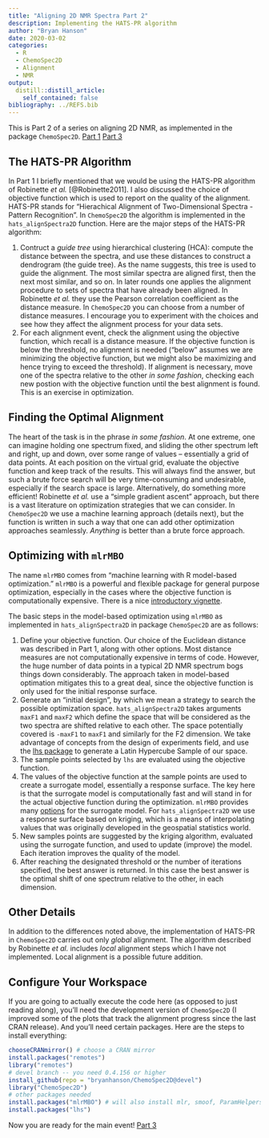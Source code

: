 ```yaml
---
title: "Aligning 2D NMR Spectra Part 2"
description: Implementing the HATS-PR algorithm
author: "Bryan Hanson"
date: 2020-03-02
categories:
  - R
  - ChemoSpec2D
  - Alignment
  - NMR
output:
  distill::distill_article:
    self_contained: false
bibliography: ../REFS.bib
---
```


This is Part 2 of a series on aligning 2D NMR, as implemented in the package `ChemoSpec2D`. [Part 1](https://chemospec.org/2020/02/20/p8/) [Part 3](https://chemospec.org/2020/03/04/p10/)

## The HATS-PR Algorithm

In Part 1 I briefly mentioned that we would be using the HATS-PR algorithm of Robinette *et al.* [@Robinette2011].  I also discussed the choice of objective function which is used to report on the quality of the alignment.  HATS-PR stands for "Hierachical Alignment of Two-Dimensional Spectra - Pattern Recognition". In `ChemoSpec2D` the algorithm is implemented in the `hats_alignSpectra2D` function. Here are the major steps of the HATS-PR algorithm:

1. Contruct a *guide tree* using hierarchical clustering (HCA): compute the distance between the spectra, and use these distances to construct a dendrogram (the guide tree).  As the name suggests, this tree is used to guide the alignment.  The most similar spectra are aligned first, then the next most similar, and so on. In later rounds one applies the alignment procedure to sets of spectra that have already been aligned.  In Robinette *et al.* they use the Pearson correlation coefficient as the distance measure.  In `ChemoSpec2D` you can choose from a number of distance measures.  I encourage you to experiment with the choices and see how they affect the alignment process for your data sets.
1. For each alignment event, check the alignment using the objective function, which recall is a distance measure.  If the objective function is below the threshold, no alignment is needed ("below" assumes we are minimizing the objective function, but we might also be maximizing and hence trying to exceed the threshold).  If alignment is necessary, move one of the spectra relative to the other *in some fashion*, checking each new postion with the objective function until the best alignment is found.  This is an exercise in optimization.

## Finding the Optimal Alignment

The heart of the task is in the phrase *in some fashion*.  At one extreme, one can imagine holding one spectrum fixed, and sliding the other spectrum left and right, up and down, over some range of values -- essentially a grid of data points.  At each position on the virtual grid, evaluate the objective function and keep track of the results.  This will always find the answer, but such a brute force search will be very time-consuming and undesirable, especially if the search space is large.  Alternatively, do something more efficient!  Robinette *et al.* use a "simple gradient ascent" approach, but there is a vast literature on optimization strategies that we can consider.  In `ChemoSpec2D` we use a machine learning approach (details next), but the function is written in such a way that one can add other optimization approaches seamlessly.  *Anything* is better than a brute force approach.

## Optimizing with `mlrMBO`

The name `mlrMBO` comes from "machine learning with R model-based optimization." `mlrMBO` is a powerful and flexible package for general purpose optimization, especially in the cases where the objective function is computationally expensive.  There is a nice [introductory vignette](https://cran.r-project.org/web/packages/mlrMBO/vignettes/mlrMBO.html).

The basic steps in the model-based optimization using `mlrMBO` as implemented in `hats_alignSpectra2D` in package `ChemoSpec2D` are as follows:

1. Define your objective function.  Our choice of the Euclidean distance was described in Part 1, along with other options. Most distance measures are not computationally expensive in terms of code.  However, the huge number of data points in a typical 2D NMR spectrum bogs things down considerably.  The approach taken in model-based optimation mitigates this to a great deal, since the objective function is only used for the initial response surface.
1. Generate an "initial design", by which we mean a strategy to search the possible optimization space.  `hats_alignSpectra2D` takes arguments `maxF1` and `maxF2` which define the space that will be considered as the two spectra are shifted relative to each other.  The space potentially covered is `-maxF1` to `maxF1` and similarly for the F2 dimension.  We take advantage of concepts from the design of experiments field, and use the [lhs package](https://cran.r-project.org/web/packages/lhs/vignettes/lhs_basics.html) to generate a Latin Hypercube Sample of our space.
1. The sample points selected by `lhs` are evaluated using the objective function.
1. The values of the objective function at the sample points are used to create a surrogate model, essentially a response surface.  The key here is that the surrogate model is computationally fast and will stand in for the actual objective function during the optimization.  `mlrMBO` provides many [options](https://mlr.mlr-org.com/articles/tutorial/integrated_learners.html) for the surrogate model.  For `hats_alignSpectra2D` we use a response surface based on kriging, which is a means of interpolating values that was originally developed in the geospatial statistics world.
1. New samples points are suggested by the kriging algorithm, evaluated using the surrogate function, and used to update (improve) the model.  Each iteration improves the quality of the model.
1. After reaching the designated threshold or the number of iterations specified, the best answer is returned.  In this case the best answer is the optimal shift of one spectrum relative to the other, in each dimension.

## Other Details

In addition to the differences noted above, the implementation of HATS-PR in `ChemoSpec2D` carries out only *global* alignment.  The algorithm described by Robinette *et al.* includes *local* alignment steps which I have not implemented.  Local alignment is a possible future addition.

## Configure Your Workspace

If you are going to actually execute the code here (as opposed to just reading along), you'll need the development version of `ChemoSpec2D` (I improved some of the plots that track the alignment progress since the last CRAN release).  And you'll need certain packages.  Here are the steps to install everything:

```r
chooseCRANmirror() # choose a CRAN mirror
install.packages("remotes")
library("remotes")
# devel branch -- you need 0.4.156 or higher
install_github(repo = "bryanhanson/ChemoSpec2D@devel")
library("ChemoSpec2D")
# other packages needed
install.packages("mlrMBO") # will also install mlr, smoof, ParamHelpers
install.packages("lhs")
```

Now you are ready for the main event! [Part 3](https://chemospec.org/2020/03/04/p10/)
